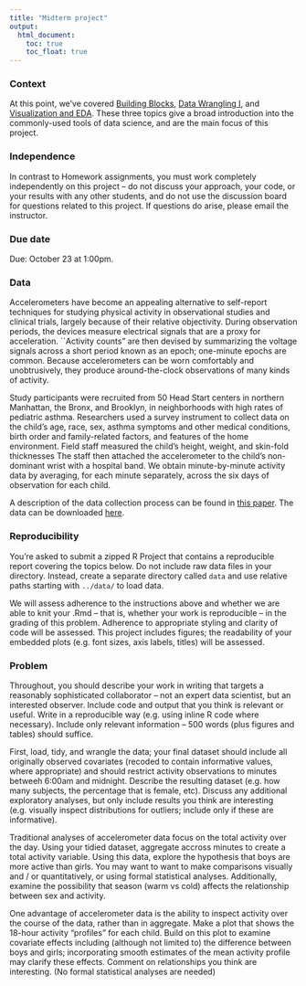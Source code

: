 ```yaml
---
title: "Midterm project"
output:
  html_document: 
    toc: true
    toc_float: true
---
```


### Context

At this point, we've covered [Building Blocks](topic_building_blocks.html), [Data Wrangling I](topic_data_wrangling_i.html), and [Visualization and EDA](topic_visualization_and_eda.html). These three topics give a broad introduction into the commonly-used tools of data science, and are the main focus of this project.

### Independence

In contrast to Homework assignments, you must work completely independently on this project -- do not discuss your approach, your code, or your results with any other students, and do not use the discussion board for questions related to this project. If questions do arise, please email the instructor.

### Due date

Due: October 23 at 1:00pm. 

### Data

Accelerometers have become an appealing alternative to self-report techniques for studying physical activity in observational studies and clinical trials, largely because of their relative objectivity. During observation periods, the devices measure electrical signals that are a proxy for acceleration. ``Activity counts" are then devised by summarizing the voltage signals across a short period known as an epoch; one-minute epochs are common. Because accelerometers can be worn comfortably and unobtrusively, they produce around-the-clock observations of many kinds of activity.

Study participants were recruited from 50 Head Start centers in northern Manhattan, the Bronx, and Brooklyn, in neighborhoods with high rates of pediatric asthma. Researchers used a survey instrument to collect data on the child’s age, race, sex, asthma symptoms and other medical conditions, birth order and family-related factors, and features of the home environment.  Field staff measured the child’s height, weight, and skin-fold thicknesses The staff then attached the accelerometer to the child’s non-dominant wrist with a hospital band. We obtain minute-by-minute activity data by averaging, for each minute separately, across the six days of observation for each child. 

A description of the data collection process can be found in [this paper](resources/headstart_paper.pdf). The data can be downloaded [here](data/headstart_data.xlsx).

### Reproducibility

You're asked to submit a zipped R Project that contains a reproducible report covering the topics below. Do not include raw data files in your directory. Instead, create a separate directory called `data` and use relative paths starting with `../data/` to load data. 

We will assess adherence to the instructions above and whether we are able to knit your .Rmd -- that is, whether your work is reproducible -- in the grading of this problem. Adherence to appropriate styling and clarity of code will be assessed. This project includes figures; the readability of your embedded plots (e.g. font sizes, axis labels, titles) will be assessed. 

### Problem

Throughout, you should describe your work in writing that targets a reasonably sophisticated collaborator -- not an expert data scientist, but an interested observer. Include code and output that you think is relevant or useful. Write in a reproducible way (e.g. using inline R code where necessary). Include only relevant information -- 500 words (plus figures and tables) should suffice.

First, load, tidy, and wrangle the data; your final dataset should include all originally observed covariates (recoded to contain informative values, where appropriate) and should restrict activity observations to minutes betweeh 6:00am and midnight. Describe the resulting dataset (e.g. how many subjects, the percentage that is female, etc). Discuss any additional exploratory analyses, but only include results you think are interesting (e.g. visually inspect distributions for outliers; include only if these are informative).

Traditional analyses of accelerometer data focus on the total activity over the day. Using your tidied dataset, aggregate accross minutes to create a total activity variable. Using this data, explore the hypothesis that boys are more active than girls. You may want to want to make comparisons visually and / or quantitatively, or using formal statistical analyses. Additionally, examine the possibility that season (warm vs cold) affects the relationship between sex and activity.

One advantage of accelerometer data is the ability to inspect activity over the course of the data, rather than in aggregate. Make a plot that shows the 18-hour activity "profiles" for each child. Build on this plot to examine covariate effects including (although not limited to) the difference between boys and girls; incorporating smooth estimates of the mean activity profile may clarify these effects. Comment on relationships you think are interesting. (No formal statistical analyses are needed)



